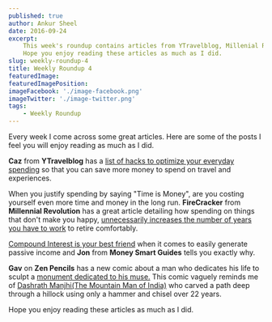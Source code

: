 ```yaml
---
published: true
author: Ankur Sheel
date: 2016-09-24
excerpt:
    This week's roundup contains articles from YTravelblog, Millenial Revolution, Money Smart Guides and Zen Pencils.
    Hope you enjoy reading these articles as much as I did.
slug: weekly-roundup-4
title: Weekly Roundup 4
featuredImage:
featuredImagePosition:
imageFacebook: './image-facebook.png'
imageTwitter: './image-twitter.png'
tags:
    - Weekly Roundup
---
```


Every week I come across some great articles. Here are some of the posts I feel you will enjoy reading as much as I did.

**Caz** from **YTravelblog** has a
[list of hacks to optimize your everyday spending](http://www.ytravelblog.com/life-hacks-living-expenses/) so that you
can save more money to spend on travel and experiences.

When you justify spending by saying "Time is Money", are you costing yourself even more time and money in the long run.
**FireCracker** from **Millennial Revolution** has a great article detailing how spending on things that don't make you
happy,
[unnecessarily increases the number of years you have to work](http://www.millennial-revolution.com/build/how-much-is-your-time-really-worth/)
to retire comfortably.

[Compound Interest is your best friend](http://www.moneysmartguides.com/compound-versus-simple-interest) when it comes
to easily generate passive income and **Jon** from **Money Smart Guides** tells you exactly why.

**Gav** on **Zen Pencils** has a new comic about a man who dedicates his life to sculpt a
[monument dedicated to his muse.](http://zenpencils.com/comic/muse/) This comic vaguely reminds me of
[Dashrath Manjhi(The Mountain Man of India)](https://en.wikipedia.org/wiki/Dashrath_Manjhi) who carved a path deep
through a hillock using only a hammer and chisel over 22 years.

Hope you enjoy reading these articles as much as I did.
